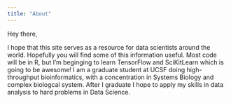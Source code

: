 ```yaml
---
title: "About"
---
```


Hey there,

I hope that this site serves as a resource for data scientists around the world.
Hopefully you will find some of this information useful.
Most code will be in R, but I'm beginging to learn TensorFlow and SciKitLearn which is going to be awesome!
I am a graduate student at UCSF doing high-throughput bioinformatics, with a concentration in Systems Biology and complex biologcal system.
After I graduate I hope to apply my skills in data analysis to hard problems in Data Science.
